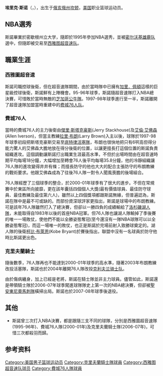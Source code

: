 {{unreferenced|time=2014-04-30T10:37:19+00:00}}
{{Infobox NBA Player
| name =埃里克·斯诺<br />Eric Snow
| image =Eric Snow.jpg
| position =后卫
| nickname =
| height =6英尺3英寸（1.91米）
| weight =205磅（93公斤）
| team = 
| nationality ={{USA}}
| nationality_2 =
| birth_date =1973年4月24日
| birth_place ={{USA}}[[俄亥俄州|俄亥俄州]][[坎顿_(俄亥俄州)|坎顿]]
| death_date =
| death_place =
| highschool =
| college = [[密歇根州立大学|密歇根州立大学]]
| draft = 全联盟 第43位
| draft_year = 1995
| draft_team = [[密尔沃基雄鹿队|密尔沃基雄鹿队]]
| career_start =1995年
| career_end = 2008
| former_teams = [[西雅图超音速队|西雅图超音速队]]（1995年-97年）<br />[[费城76人队|费城76人队]]（1997年-04年）<br />[[克利夫兰骑士队|克利夫兰骑士队]]（2004年至2008）
| awards =
| halloffame =
}}
'''埃里克·斯诺'''（{{lang-en|'''Eric Snow'''}}，{{bd|1973年|4月24日|}}），出生于[[俄亥俄州|俄亥俄州]][[坎顿_(俄亥俄州)|坎顿]]，[[美国|美国]]职业篮球运动员。

==NBA選秀==
斯諾畢業於密歇根州立大学，隨即於1995年參加NBA選秀，並被[[密尔沃基雄鹿队|密尔沃基雄鹿队]]選中，但隨即被交易至[[西雅图超音速队|西雅图超音速队]]。

==職業生涯==
===西雅圖超音速===
斯諾司職控球後衛，但在超音速隊期間，由於當時隊中已擁有[[蓋瑞·裴頓_(籃球運動員)|加里．佩頓]]這樣的巨星級控球後衛，斯諾鮮有上陣機會。95-96年球季，斯諾隨超音速隊打入NBA總決賽，可惜敗於當時無敵的[[芝加哥公牛隊|芝加哥公牛隊]]。1997-98年球季進行至一半，斯諾離開了超音速隊加盟當時重建中的[[费城76人队|费城76人队]]。

===費城76人===
當時的費城76人的主力後衛由[[傑里·斯塔克豪斯|傑里·斯塔克豪斯]](Jerry Stackhouse)及[[艾倫·艾佛森|艾倫·艾佛森]](Allen Iverson)，但當主教練[[拉里·布朗|拉里·布朗]](Larry Brown)入主以後，球隊於1997-98年球季初段把斯塔克豪斯交易至[[底特律活塞隊|底特律活塞隊]]，布朗也很快地把只有6呎高但得分能力驚人的艾佛森大膽地放在得分後衛的位置，以讓更擅長打這個位置的斯諾負責組織進攻。這個調動讓斯諾打出職業生涯最高水準，不但於出場時間由在超音速時期平均每場18分鐘，大幅增加至轉會76人後平均每場35.8分鐘，他的冷靜組織讓76人隊的進攻變得井井有條；而擅長防守的他也大大的配合主張防守的布朗教練的戰術要求。他跟艾佛森成為了往後76人隊一對令人聞風喪膽的後場組合。

76人隊經歷了三個球季的整合，於2000-01年球季有了很大的進步。不但在常規賽中於東區所向披靡，更在該年囊括四個個人大獎(最有價值球員、最佳防守球員、最佳教練及最佳第六人)，雖然以上四個獎項都跟斯諾無緣，但普遍認為，斯諾在隊中是最不可或缺的。而部份資深球評家更指出，斯諾是球場中的布朗教練。可是該年76人隊雖然打入了總決賽，但卻以一勝四負的成績輸給了[[洛杉磯湖人隊|洛杉磯湖人隊]]，未能取得自1983年以後的首座NBA冠軍。但76人隊也讓湖人隊輸掉了季後賽的唯一一場敗仗，使他們不能以全勝姿態奪冠(至今還沒有一隊NBA球隊可以以全勝姿態奪冠)，而這一場唯一的敗仗，也正是斯諾於完場前射入致勝球奠定的。湖人隊的後衛[[柯比·布萊恩|柯比·布萊恩]](Kobe Bryant)於賽後指出，聯盟中沒有一名球員於防守他時比斯諾更出色。

===克里夫蘭騎士===
隨後數季，76人隊再也不能達到2000-01年球季的高水準，隨著2003年布朗教練改投活塞隊，斯諾也於2004年離開76人隊改投[[克利夫兰骑士队|克利夫兰骑士队]]。

由於傷病纏身，加上已經是老將，斯諾在騎士隊並非主力球員。儘管如此，斯諾還是帶領騎士隊於2006-07年球季闖進球隊隊史上第一次的NBA總決賽，但卻被[[聖安東尼奧馬刺隊|聖安東尼奧馬刺隊]]橫掃出局。斯諾也於2007-08年球季後退役。

==其他==
*斯諾曾三次打入NBA決賽，都是跟隨三支不同的球隊，分別是西雅圖超音速隊(1995-96年)、費城76人隊(2000-01年)及克里夫蘭騎士隊(2006-07年)，可惜三次都殺羽而歸。

== 参考资料 ==
{{reflist}}

{{1995 NBA Draft}}
{{NBA体育道德风尚奖}}
{{詹姆斯·沃尔特·肯尼迪公民奖}}

{{Authority control}}
{{DEFAULTSORT:Snow, Eric}}
[[Category:美国男子篮球运动员|Category:美国男子篮球运动员]]
[[Category:克里夫蘭騎士隊球員|Category:克里夫蘭騎士隊球員]]
[[Category:西雅图超音速队球员|Category:西雅图超音速队球员]]
[[Category:費城76人隊球員|Category:費城76人隊球員]]
